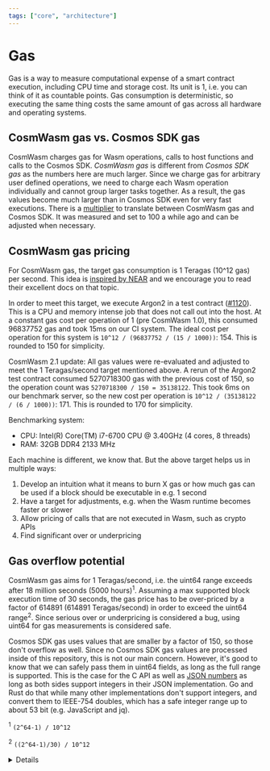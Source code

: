 ```yaml
---
tags: ["core", "architecture"]
---
```


# Gas

Gas is a way to measure computational expense of a smart contract execution, including CPU time and
storage cost. Its unit is 1, i.e. you can think of it as countable points. Gas consumption is
deterministic, so executing the same thing costs the same amount of gas across all hardware and
operating systems.

## CosmWasm gas vs. Cosmos SDK gas

CosmWasm charges gas for Wasm operations, calls to host functions and calls to the Cosmos SDK.
_CosmWasm gas_ is different from _Cosmos SDK gas_ as the numbers here are much larger. Since we
charge gas for arbitrary user defined operations, we need to charge each Wasm operation individually
and cannot group larger tasks together. As a result, the gas values become much larger than in
Cosmos SDK even for very fast executions. There is a [multiplier][defaultgasmultiplier] to translate
between CosmWasm gas and Cosmos SDK. It was measured and set to 100 a while ago and can be adjusted
when necessary.

## CosmWasm gas pricing

For CosmWasm gas, the target gas consumption is 1 Teragas (10^12 gas) per second. This idea is
[inspired by NEAR][neargas] and we encourage you to read their excellent docs on that topic.

In order to meet this target, we execute Argon2 in a test contract ([#1120]). This is a CPU and
memory intense job that does not call out into the host. At a constant gas cost per operation of 1
(pre CosmWasm 1.0), this consumed 96837752 gas and took 15ms on our CI system. The ideal cost per
operation for this system is `10^12 / (96837752 / (15 / 1000))`: 154. This is rounded to 150 for
simplicity.

CosmWasm 2.1 update: All gas values were re-evaluated and adjusted to meet the 1 Teragas/second
target mentioned above. A rerun of the Argon2 test contract consumed 5270718300 gas with the
previous cost of 150, so the operation count was `5270718300 / 150 = 35138122`. This took 6ms on our
benchmark server, so the new cost per operation is `10^12 / (35138122 / (6 / 1000))`: 171. This is
rounded to 170 for simplicity.

Benchmarking system:

- CPU: Intel(R) Core(TM) i7-6700 CPU @ 3.40GHz (4 cores, 8 threads)
- RAM: 32GB DDR4 2133 MHz

Each machine is different, we know that. But the above target helps us in multiple ways:

1. Develop an intuition what it means to burn X gas or how much gas can be used if a block should be
   executable in e.g. 1 second
2. Have a target for adjustments, e.g. when the Wasm runtime becomes faster or slower
3. Allow pricing of calls that are not executed in Wasm, such as crypto APIs
4. Find significant over or underpricing

## Gas overflow potential

CosmWasm gas aims for 1 Teragas/second, i.e. the uint64 range exceeds after 18 million seconds (5000
hours)<sup>1</sup>. Assuming a max supported block execution time of 30 seconds, the gas price has
to be over-priced by a factor of 614891 (614891 Teragas/second) in order to exceed the uint64
range<sup>2</sup>. Since serious over or underpricing is considered a bug, using uint64 for gas
measurements is considered safe.

Cosmos SDK gas uses values that are smaller by a factor of 150, so those don't overflow as well.
Since no Cosmos SDK gas values are processed inside of this repository, this is not our main
concern. However, it's good to know that we can safely pass them in uint64 fields, as long as the
full range is supported. This is the case for the C API as well as [JSON numbers] as long as both sides
support integers in their JSON implementation. Go and Rust do that while many other implementations don't
support integers, and convert them to IEEE-754 doubles, which has a safe integer range up to about 53
bit (e.g. JavaScript and jq).

<sup>1</sup> `(2^64-1) / 10^12`

<sup>2</sup> `((2^64-1)/30) / 10^12`

<details>

    <summary>CosmWasm 1.x -> 2.0 changes</summary>

    In all versions before 2.0, the gas values were bigger by a factor of 1000.
    There is no need to have them this big and in order to reduce the risk of
    overflow, the gas values were lowered in [#1599]. Here is a breakdown of what
    this change entails:

    |                            | CosmWasm 1.x          | CosmWasm 2.x          |
    | -------------------------- | --------------------- | --------------------- |
    | Cost target                | 1 Teragas/millisecond | 1 Teragas/second      |
    | Exceeds uint64 range after | 5 hours               | 5124 hours (213 days) |
    | Cost per Wasm op           | 150_000               | 150                   |
    | Multiplier                 | 140_000_000           | 140_000               |

</details>

[#1599]: https://github.com/CosmWasm/cosmwasm/pull/1599
[JSON numbers]: https://www.json.org/
[defaultgasmultiplier]:
  https://github.com/CosmWasm/wasmd/blob/v0.19.0/x/wasm/keeper/gas_register.go#L18
[neargas]: https://docs.near.org/docs/concepts/gas
[#1120]: https://github.com/CosmWasm/cosmwasm/pull/1120
